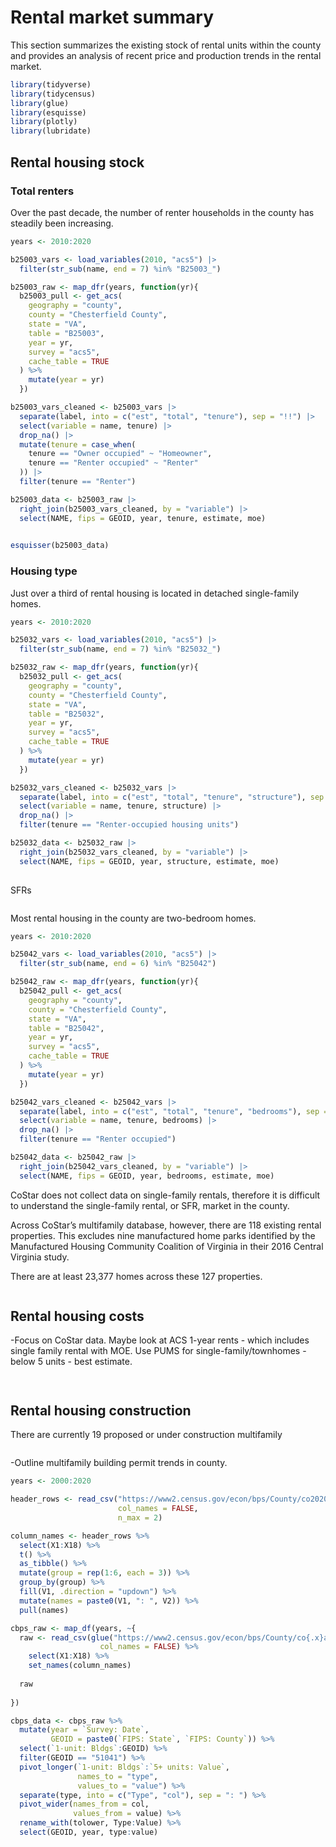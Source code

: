 # Rental market summary 

This section summarizes the existing stock of rental units within the county and provides an analysis of recent price and production trends in the rental market.

```r

library(tidyverse)
library(tidycensus)
library(glue)
library(esquisse)
library(plotly)
library(lubridate)

```
## Rental housing stock


### Total renters
Over the past decade, the number of renter households in the county has steadily been increasing.

```r

years <- 2010:2020

b25003_vars <- load_variables(2010, "acs5") |> 
  filter(str_sub(name, end = 7) %in% "B25003_")

b25003_raw <- map_dfr(years, function(yr){
  b25003_pull <- get_acs(
    geography = "county",
    county = "Chesterfield County",
    state = "VA",
    table = "B25003",
    year = yr,
    survey = "acs5",
    cache_table = TRUE
  ) %>%
    mutate(year = yr)
  })

b25003_vars_cleaned <- b25003_vars |> 
  separate(label, into = c("est", "total", "tenure"), sep = "!!") |> 
  select(variable = name, tenure) |> 
  drop_na() |> 
  mutate(tenure = case_when(
    tenure == "Owner occupied" ~ "Homeowner",
    tenure == "Renter occupied" ~ "Renter"
  )) |> 
  filter(tenure == "Renter")

b25003_data <- b25003_raw |> 
  right_join(b25003_vars_cleaned, by = "variable") |> 
  select(NAME, fips = GEOID, year, tenure, estimate, moe)
  

esquisser(b25003_data)


```

### Housing type

Just over a third of rental housing is located in detached single-family homes.

```r

years <- 2010:2020

b25032_vars <- load_variables(2010, "acs5") |> 
  filter(str_sub(name, end = 7) %in% "B25032_")

b25032_raw <- map_dfr(years, function(yr){
  b25032_pull <- get_acs(
    geography = "county",
    county = "Chesterfield County",
    state = "VA",
    table = "B25032",
    year = yr,
    survey = "acs5",
    cache_table = TRUE
  ) %>%
    mutate(year = yr)
  })

b25032_vars_cleaned <- b25032_vars |> 
  separate(label, into = c("est", "total", "tenure", "structure"), sep = "!!") |> 
  select(variable = name, tenure, structure) |> 
  drop_na() |> 
  filter(tenure == "Renter-occupied housing units")

b25032_data <- b25032_raw |> 
  right_join(b25032_vars_cleaned, by = "variable") |> 
  select(NAME, fips = GEOID, year, structure, estimate, moe)
  


```

SFRs
```r

```


Most rental housing in the county are two-bedroom homes.
```r

years <- 2010:2020

b25042_vars <- load_variables(2010, "acs5") |> 
  filter(str_sub(name, end = 6) %in% "B25042")

b25042_raw <- map_dfr(years, function(yr){
  b25042_pull <- get_acs(
    geography = "county",
    county = "Chesterfield County",
    state = "VA",
    table = "B25042",
    year = yr,
    survey = "acs5",
    cache_table = TRUE
  ) %>%
    mutate(year = yr)
  })

b25042_vars_cleaned <- b25042_vars |> 
  separate(label, into = c("est", "total", "tenure", "bedrooms"), sep = "!!") |> 
  select(variable = name, tenure, bedrooms) |> 
  drop_na() |> 
  filter(tenure == "Renter occupied")

b25042_data <- b25042_raw |> 
  right_join(b25042_vars_cleaned, by = "variable") |> 
  select(NAME, fips = GEOID, year, bedrooms, estimate, moe)

```

CoStar does not collect data on single-family rentals, therefore it is difficult to understand the single-family rental, or SFR, market in the county. 

Across CoStar's multifamily database, however, there are 118 existing rental properties. This excludes nine manufactured home parks identified by the Manufactured Housing Community Coalition of Virginia in their 2016 Central Virginia study.

There are at least 23,377 homes across these 127 properties.


```r


```

## Rental housing costs

-Focus on CoStar data. Maybe look at ACS 1-year rents - which includes single family rental with MOE.
 Use PUMS for single-family/townhomes - below 5 units - best estimate. 
```r

```


```r

```

## Rental housing construction

There are currently 19 proposed or under construction multifamily 

```r

```




-Outline multifamily building permit trends in county.

```r

years <- 2000:2020

header_rows <- read_csv("https://www2.census.gov/econ/bps/County/co2020a.txt", 
                        col_names = FALSE,
                        n_max = 2)

column_names <- header_rows %>%
  select(X1:X18) %>%
  t() %>%
  as_tibble() %>%
  mutate(group = rep(1:6, each = 3)) %>%
  group_by(group) %>%
  fill(V1, .direction = "updown") %>%
  mutate(names = paste0(V1, ": ", V2)) %>%
  pull(names)

cbps_raw <- map_df(years, ~{
  raw <- read_csv(glue("https://www2.census.gov/econ/bps/County/co{.x}a.txt"), skip = 2, 
                    col_names = FALSE) %>%
    select(X1:X18) %>%
    set_names(column_names)
  
  raw
  
})

cbps_data <- cbps_raw %>% 
  mutate(year = `Survey: Date`,
         GEOID = paste0(`FIPS: State`, `FIPS: County`)) %>%
  select(`1-unit: Bldgs`:GEOID) %>%
  filter(GEOID == "51041") %>%
  pivot_longer(`1-unit: Bldgs`:`5+ units: Value`,
               names_to = "type",
               values_to = "value") %>%
  separate(type, into = c("Type", "col"), sep = ": ") %>%
  pivot_wider(names_from = col,
              values_from = value) %>%
  rename_with(tolower, Type:Value) %>% 
  select(GEOID, year, type:value)


```


